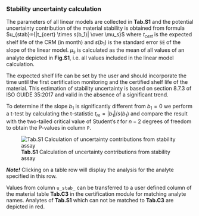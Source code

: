 ### Stability uncertainty calculation

The parameters of all linear models are collected in **Tab.S1** and the potential
uncertainty contribution of the material stability is obtained from formula 
$u_{stab}={|t_{cert} \times s(b_1)| \over \mu_s}$ where $t_{cert}$ is the expected shelf life 
of the CRM (in month) and $s(b_1)$ is the standard error `SE` of the slope of 
the linear model. $\mu_s$ is calculated as the mean of all values of an analyte
depicted in **Fig.S1**, i.e. all values included in the linear model calculation.

The expected shelf life can be set by the user and should incorporate the time 
until the first certification monitoring and the certified shelf life of the 
material. This estimation of stability uncertainty is based on section 8.7.3 of 
ISO GUIDE 35:2017 and valid in the absence of a significant trend.

To determine if the slope $b_1$ is significantly different from $b_1=0$ we 
perform a t-test by calculating the t-statistic $t_m = |b_1| / s(b_1)$ and 
compare the result with the two-tailed critical value of Student's $t$ 
for $n - 2$ degrees of freedom to obtain the P-values in column `P`.

![**Tab.S1** Calculation of uncertainty contributions from stability assay](fig/S_Modul_Tab1.png)

***Note!***
Clicking on a table row will display the analysis for the analyte specified in 
this row.

Values from column `u_stab_` can be transferred to a user defined column of the 
material table **Tab.C3** in the certification module for matching analyte names. 
Analytes of **Tab.S1** which can not be matched to **Tab.C3** are depicted in red.
